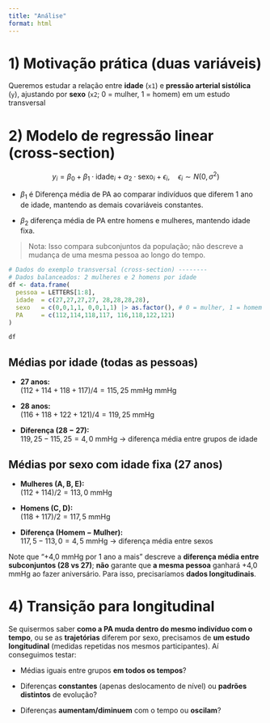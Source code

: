 ```yaml
---
title: "Análise"
format: html
---
```


# 1) Motivação prática (duas variáveis)

Queremos estudar a relação entre **idade** (`x1`) e **pressão arterial sistólica** (`y`), ajustando por **sexo** (`x2`; 0 = mulher, 1 = homem) em um estudo transversal

# 2) Modelo de regressão linear (cross-section)

$$y_i = \beta_0 + \beta_1 \cdot \text{idade}_i + \alpha_2 \cdot \text{sexo}_i + \epsilon_i , \quad \epsilon_i \sim N(0, \sigma^2) $$

-   $\beta_1$ é Diferença média de PA ao comparar indivíduos que diferem 1 ano de idade, mantendo as demais covariáveis constantes.\

-   $\beta_2$ diferença média de PA entre homens e mulheres, mantendo idade fixa.

> Nota: Isso compara subconjuntos da população; não descreve a mudança de uma mesma pessoa ao longo do tempo.

```r
# Dados do exemplo transversal (cross-section) --------
# Dados balanceados: 2 mulheres e 2 homens por idade
df <- data.frame(
  pessoa = LETTERS[1:8],
  idade  = c(27,27,27,27, 28,28,28,28),
  sexo   = c(0,0,1,1, 0,0,1,1) |> as.factor(), # 0 = mulher, 1 = homem
  PA     = c(112,114,118,117, 116,118,122,121)
)

df

```

## Médias por idade (todas as pessoas)

-   **27 anos:**\
   $(112 + 114 + 118 + 117)/4 = 115,25$ mmHg mmHg

-   **28 anos:**\
   $(116 + 118 + 122 + 121)/4 = 119,25$ mmHg

-   **Diferença (28 − 27):**\
    $119,25 - 115,25 = 4,0$ mmHg → diferença média entre grupos de idade

## Médias por sexo com idade fixa (27 anos)

-   **Mulheres (A, B, E):**\
    $(112 + 114)/2 = 113,0$ mmHg

-   **Homens (C, D):**\
    $(118 + 117)/2 = 117,5$ mmHg

-   **Diferença (Homem − Mulher):**\
    $117,5 - 113,0 = 4,5$ mmHg → diferença média entre sexos 

Note que “+4,0 mmHg por 1 ano a mais” descreve a **diferença média entre subconjuntos (28 vs 27)**; **não** garante que **a mesma pessoa** ganhará +4,0 mmHg ao fazer aniversário. Para isso, precisaríamos **dados longitudinais**.

# 4) Transição para longitudinal

Se quisermos saber **como a PA muda dentro do mesmo indivíduo com o tempo**, ou se as **trajetórias** diferem por sexo, precisamos de **um estudo longitudinal** (medidas repetidas nos mesmos participantes). Aí conseguimos testar:

-    Médias iguais entre grupos **em todos os tempos**?

-   Diferenças **constantes** (apenas deslocamento de nível) ou **padrões distintos** de evolução?

-   Diferenças **aumentam/diminuem** com o tempo ou **oscilam**?
